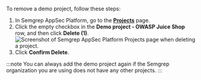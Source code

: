 To remove a demo project, follow these steps:

1. In Semgrep AppSec Platform, go to the **[Projects](https://semgrep.dev/orgs/-/projects)** page.
1. Click the empty checkbox in the **Demo project - OWASP Juice Shop** row, and then click **Delete (1)**.
   ![Screenshot of Semgrep AppSec Platform Projects page when deleting a project.](/img/semgrep-app-delete-demo-project.png "Screenshot of Semgrep AppSec Platform Projects page when deleting a project.")
1. Click **Confirm Delete**.

:::note
You can always add the demo project again if the Semgrep organization you are using does not have any other projects.
:::
